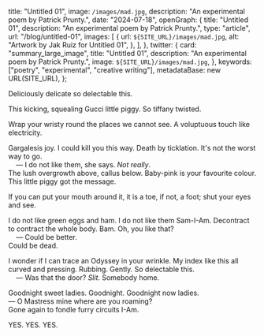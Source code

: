 
  title: "Untitled 01",
  image: `/images/mad.jpg`,
  description: "An experimental poem by Patrick Prunty.",
  date: "2024-07-18",
  openGraph: {
    title: "Untitled 01",
    description: "An experimental poem by Patrick Prunty.",
    type: "article",
    url: "/blog/untitled-01",
    images: [
      {
        url: `${SITE_URL}/images/mad.jpg`,
        alt: "Artwork by Jak Ruiz for Untitled 01",
      },
    ],
  },
  twitter: {
    card: "summary_large_image",
    title: "Untitled 01",
    description: "An experimental poem by Patrick Prunty.",
    image: `${SITE_URL}/images/mad.jpg`,
  },
  keywords: ["poetry", "experimental", "creative writing"],
    metadataBase: new URL(SITE_URL),
};

Deliciously delicate so delectable this.

This kicking, squealing Gucci little piggy. So tiffany twisted.

Wrap your wristy round the places we cannot see. A voluptuous touch like electricity.

Gargalesis joy. I could kill you this way. Death by ticklation. It's not the worst way to go. \
&nbsp;&nbsp;&nbsp;&nbsp;— I do not like them, she says. _Not really_. \
The lush overgrowth above, callus below. Baby-pink is your favourite colour. This little piggy got the message.

If you can put your mouth around it, it is a toe, if not, a foot; shut your eyes and see.

I do not like green eggs and ham. I do not like them Sam-I-Am. Decontract to contract the whole body. Bam. Oh, you like that? \
&nbsp;&nbsp;&nbsp;&nbsp;— Could be better. \
Could be dead.

I wonder if I can trace an Odyssey in your wrinkle. My index like this all curved and pressing. Rubbing. Gently. So delectable this. \
&nbsp;&nbsp;&nbsp;&nbsp;— Was that the door? _Slit_. Somebody home.

Goodnight sweet ladies. Goodnight. Goodnight now ladies. \
— O Mastress mine where are you roaming? \
Gone again to fondle furry circuits I-Am.

YES. YES. YES.